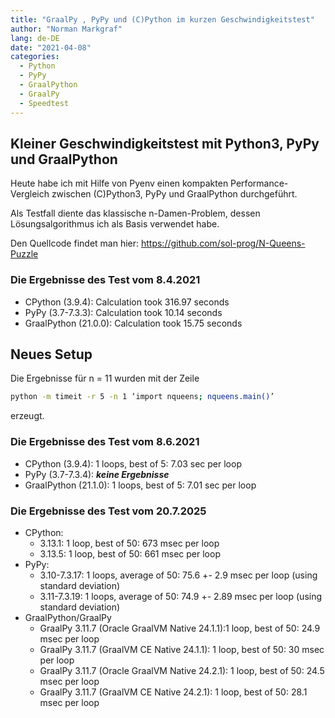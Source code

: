 ```yaml
---
title: "GraalPy , PyPy und (C)Python im kurzen Geschwindigkeitstest"
author: "Norman Markgraf"
lang: de-DE
date: "2021-04-08"
categories: 
  - Python
  - PyPy
  - GraalPython
  - GraalPy
  - Speedtest
---
```


## Kleiner Geschwindigkeitstest mit Python3, PyPy und GraalPython

Heute habe ich mit Hilfe von Pyenv einen kompakten Performance-Vergleich zwischen (C)Python3, PyPy und GraalPython durchgeführt.

Als Testfall diente das klassische n-Damen-Problem, dessen Lösungsalgorithmus ich als Basis verwendet habe. 

Den Quellcode findet man hier: <https://github.com/sol-prog/N-Queens-Puzzle>

### Die Ergebnisse des Test vom 8.4.2021

- CPython (3.9.4): Calculation took 316.97 seconds
- PyPy (3.7-7.3.3): Calculation took 10.14 seconds
- GraalPython (21.0.0): Calculation took 15.75 seconds

## Neues Setup
Die Ergebnisse für n = 11 wurden mit der Zeile

```bash
python -m timeit -r 5 -n 1 ‘import nqueens; nqueens.main()’
```
erzeugt.


### Die Ergebnisse des Test vom 8.6.2021

- CPython (3.9.4): 1 loops, best of 5: 7.03 sec per loop
- PyPy (3.7-7.3.4): ***keine Ergebnisse***
- GraalPython (21.1.0): 1 loops, best of 5: 7.01 sec per loop


### Die Ergebnisse des Test vom 20.7.2025

- CPython:
  - 3.13.1: 1 loop, best of 50: 673 msec per loop
  - 3.13.5: 1 loop, best of 50: 661 msec per loop
- PyPy:
  - 3.10-7.3.17: 1 loops, average of 50: 75.6 +- 2.9 msec per loop (using standard deviation)
  - 3.11-7.3.19: 1 loops, average of 50: 74.9 +- 2.89 msec per loop (using standard deviation)
- GraalPython/GraalPy 
  - GraalPy 3.11.7 (Oracle GraalVM Native 24.1.1):1 loop, best of 50: 24.9 msec per loop
  - GraalPy 3.11.7 (GraalVM CE Native 24.1.1): 1 loop, best of 50: 30 msec per loop
  - GraalPy 3.11.7 (Oracle GraalVM Native 24.2.1): 1 loop, best of 50: 24.5 msec per loop
  - GraalPy 3.11.7 (GraalVM CE Native 24.2.1): 1 loop, best of 50: 28.1 msec per loop

